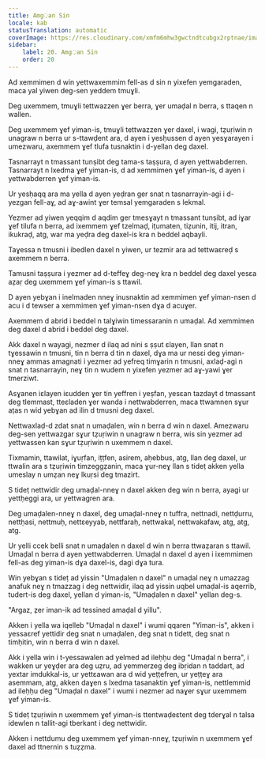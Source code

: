 ```yaml
---
title: Amg़an Sin
locale: kab
statusTranslation: automatic
coverImage: https://res.cloudinary.com/xmfm6mhw3gwctndtcubgx2rptnae/image/upload/v1740468922/small_cover_tratado_de_psicologia_revolucionaria_a4c0dca4e0.webp
sidebar:
    label: 20. Amg़an Sin
    order: 20
---
```

Ad xemmimen d win yettwaxemmim fell-as d sin n yixefen yemgaraden, maca yal yiwen deg-sen yeddem tmuɣli.

Deg uxemmem, tmuɣli tettwazzen ɣer berra, ɣer umaḍal n berra, s ttaqen n wallen.

Deg uxemmem ɣef yiman-is, tmuɣli tettwazzen ɣer daxel, i wagi, tẓuṛiwin n unagraw n berra ur s-ttawḍent ara, d ayen i yesḥussen d ayen yesɣarayen i umezwaru, axemmem ɣef tlufa tusnaktin i d-yellan deg daxel.

Tasnarrayt n tmassant tunṣibt deg tama-s taṣṣura, d ayen yettwabderren. Tasnarrayt n lxedma ɣef yiman-is, d ad xemmimen ɣef yiman-is, d ayen i yettwabderren ɣef yiman-is.

Ur yesḥaqq ara ma yella d ayen yeḍran ger snat n tasnarrayin-agi i d-yezgan fell-aɣ, ad aɣ-awint ɣer temsal yemgaraden s lekmal.

Yezmer ad yiwen yeqqim d aqdim ger tmesɣayt n tmassant tunṣibt, ad iɣar ɣef tilufa n berra, ad ixemmem ɣef tzelmaḍ, iṭumaten, tiẓunin, itij, itran, ikukraḍ, atg, war ma yeḍra deg daxel-is kra n beddel aqbayli.

Taɣessa n tmusni i ibedlen daxel n yiwen, ur tezmir ara ad tettwaɛreḍ s axemmem n berra.

Tamusni taṣṣura i yezmer ad d-teffeɣ deg-neɣ kra n beddel deg daxel yesɛa aẓaṛ deg uxemmem ɣef yiman-is s ttawil.

D ayen yebɣan i inelmaden nneɣ inusnaktin ad xemmimen ɣef yiman-nsen d acu i d tewser a xemmimen ɣef yiman-nsen dɣa d acuɣer.

Axemmem d abrid i beddel n talɣiwin timessaranin n umaḍal. Ad xemmimen deg daxel d abrid i beddel deg daxel.

Akk daxel n wayagi, nezmer d ilaq ad nini s ṣṣut ɛlayen, llan snat n tɣessawin n tmusni, tin n berra d tin n daxel, dɣa ma ur nesɛi deg yiman-nneɣ ammas amagnati i yezmer ad yefreq timɣarin n tmusni, axlaḍ-agi n snat n tasnarrayin, neɣ tin n wudem n yixefen yezmer ad aɣ-yawi ɣer tmerziwt.

Asɣanen iɛlayen iɛudden ɣer tin yeffren i yeṣfan, yesɛan tazdayt d tmassant deg tlemmast, tteɛladen ɣer wanda i nettwabderren, maca ttwamnen sɣur aṭas n wid yebɣan ad ilin d tmusni deg daxel.

Nettwaxlaḍ-d zdat snat n umaḍalen, win n berra d win n daxel. Amezwaru deg-sen yettwazgar sɣur tẓuṛiwin n unagraw n berra, wis sin yezmer ad yettwassen kan sɣur tẓuṛiwin n uxemmem n daxel.

Tixmamin, ttawilat, iɣuṛfan, iṭṭfen, asirem, aḥebbus, atg, llan deg daxel, ur ttwalin ara s tẓuṛiwin timzeggẓanin, maca ɣur-neɣ llan s tideṭ akken yella umeslay n umẓan neɣ lkuṛsi deg tmazirt.

S tideṭ nettwidir deg umaḍal-nneɣ n daxel akken deg win n berra, ayagi ur yettḥeggi ara, ur yettwagren ara.

Deg umaḍalen-nneɣ n daxel, deg umaḍal-nneɣ n tuffra, nettnadi, nettḍurru, nettḥasi, nettmuḥ, nettɛeyyab, nettfaraḥ, nettwakal, nettwakafaw, atg, atg, atg.

Ur yelli ccek belli snat n umaḍalen n daxel d win n berra ttwaẓaran s ttawil. Umaḍal n berra d ayen yettwabderren. Umaḍal n daxel d ayen i ixemmimen fell-as deg yiman-is dɣa daxel-is, dagi dɣa tura.

Win yebɣan s tideṭ ad yissin "Umaḍalen n daxel" n umaḍal neɣ n umazzag anafuk neɣ n tmazzag i deg nettwidir, ilaq ad yissin uqbel umaḍal-is aqerrib, tudert-is deg daxel, yellan d yiman-is, "Umaḍalen n daxel" yellan deg-s.

"Argaz, ẓer iman-ik ad tessined amaḍal d yillu".

Akken i yella wa iqelleb "Umaḍal n daxel" i wumi qqaren "Yiman-is", akken i yessaɛref yettidir deg snat n umaḍalen, deg snat n tidett, deg snat n timḥitin, win n berra d win n daxel.

Akk i yella win i t-yessawalen ad yelmed ad ileḥḥu deg "Umaḍal n berra", i wakken ur yeɣḍer ara deg uẓru, ad yemmerzeg deg ibṛidan n taddart, ad yextar imdukkal-is, ur yettɛawan ara d wid yeṭṭefren, ur yeṭṭeɣ ara asemmam, atg, akken daɣen s lxedma tasanaktin ɣef yiman-is, nettlemmid ad ileḥḥu deg "Umaḍal n daxel" i wumi i nezmer ad naɣer sɣur uxemmem ɣef yiman-is.

S tideṭ tẓuṛiwin n uxemmem ɣef yiman-is ttentwaḍeɛtent deg tderɣal n talsa idewlen n tallit-agi tberkant i deg nettwidir.

Akken i nettdumu deg uxemmem ɣef yiman-nneɣ, tẓuṛiwin n uxemmem ɣef daxel ad ttnernin s tuẓẓma.

